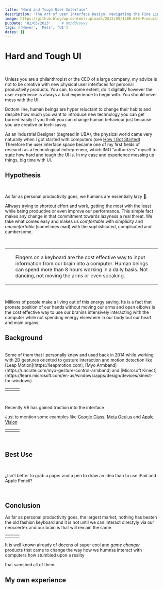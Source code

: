 ```yaml
---
title: 'Hard and Tough User Interface'
description: 'The Art of User Interface Design: Navigating the Fine Line without Messing It'
image: https://github.blog/wp-content/uploads/2023/05/1200.630-Productivity-wLogo@2x.png?resize=1600%2C850
pubDate: '02/05/2023'     # mm/dd/yyyy
tags: ['Never', 'Mess', 'UI']
dates: {}
---
```



# Hard and Tough UI

<br/>

Unless you are a philanthropist or the CEO of a large company, my advice is not to be creative with new physical user interfaces for personal productivity products. You can, to some extent, do it digitally however the user experience is always a bad experience to begin with. You should never mess with the UI.

Bottom line, human beings are hyper reluctant to change their habits and despite how much you want to introduce new technology you can get burned easily if you think you can change human behaviour just because you are creative or tech-savvy.

As an Industrial Designer (degreed in UBA), the physical world came very naturally when I got started with computers (see <a href="/essays/got_started" target="_blank">How I Got Started</a>). Therefore the user interface space became one of my first fields of research as a technological entrepreneur, which IMO “authorizes” myself to state how hard and tough the UI is. In my case and experience messing up things, big time with UI.


## Hypothesis

<br/>

As far as personal productivity goes, we humans are essentially lazy 🥱.

Allways trying to shortcut effort and work, getting the most with the least while being productive or even improve our performance.
This simple fact makes any change in that commitment towards lazyness a real threat. We take what comes easy and makes us *comfortable* with simplicity and *uncomfortable* (sometimes mad) with the sophisticated, complicated and cumbersome.

<br/>

<table>
    <tr>
        <td>
            <JImage src="/images/essays/hard_tough_ui/hands_keyboard.png" width="400px" height="250px"></JImage>
        </td>
        <td>
          <p style="padding-left: 10px;">Fingers on a keyboard are the cost effective way to input information from our brain into a computer. Human beings can spend more than 8 hours working in a daily basis. Not dancing, not moving the arms or even speaking. </p>
        </td>
    </tr>
</table>

<br/>

Millions of people make a living out of this energy saving. Its is a fact that pronate position of our hands without moving our arms and open elbows is the cost effective way to use our branins intensively interacting with the computer while not spending energy elsewhere in our body but our heart and main organs.

## Background

<br/>
Some of them that I personally knew and used back in 2014 while working with 2D gestures oriented to gesture interaction and motion detection like [Leap Motion](https://leapmotion.com), [Myo Armband](https://uncrate.com/myo-gesture-control-armband) and [Microsoft Kinect](https://learn.microsoft.com/en-us/windows/apps/design/devices/kinect-for-windows).

<table>
  <tr>
    <td> <JImage src="/images/essays/hard_tough_ui/leap_motion.png" width="300px" height="220px"></JImage></td>
    <td> <JImage src="/images/essays/hard_tough_ui/myo.png" width="300px" height="220px"></JImage></td>
    <td> <JImage src="/public/images/essays/hard_tough_ui/kinect.png" width="300px" height="220px"></JImage></td>
   </tr>
</table>

<br/>

Recently VR has gained traction into the interface

Just to mention some examples like [Google Glass](https://www.google.com/glass), [Meta Oculus](https://www.meta.com) and [Apple Vision](https://www.apple.com/apple-vision-pro)

<table>
  <tr>
    <td> <JImage src="/images/essays/hard_tough_ui/google_glass.png" width="300px" height="220px"></JImage></td>
    <td> <JImage src="/images/essays/hard_tough_ui/oculus.png" width="300px" height="220px"></JImage></td>
    <td> <JImage src="/public/images/essays/hard_tough_ui/apple_vision.png" width="300px" height="220px"></JImage></td>
   </tr>
</table>

<br/>

## Best Use

<br/>

¿Isn't better to grab a paper and a pen to draw an idea than to use iPad and Apple Pencil?

<br/>

## Conclusion

As far as personal productivity goes, the largest market, nothing has beaten the old fashion keyboard and it is not until we can interact directyly via our neocoertex and our brain is that will remain the same.

<table>
  <tr>
    <td> <JImage src="/images/essays/hard_tough_ui/macintosh.png" width="300px" height="220px"></JImage></td>
    <td> <JImage src="/images/essays/hard_tough_ui/elon.png" width="300px" height="220px"></JImage></td>
    <td> <JImage src="/images/essays/hard_tough_ui/neuralink.png" width="300px" height="220px"></JImage></td>
   </tr>
</table>


It is well known already of docens of super cool and *game changer* products that came to change the way how we humnas interact with computers how stumbled upon a reality

that samshed all of them.


## My own experience



